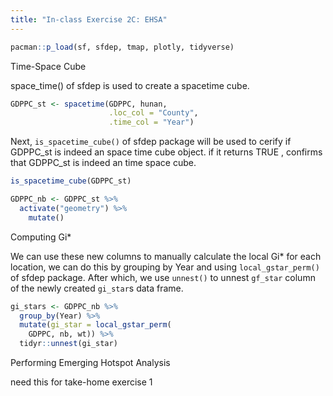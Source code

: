 ```yaml
---
title: "In-class Exercise 2C: EHSA"
---
```


```r
pacman::p_load(sf, sfdep, tmap, plotly, tidyverse)
```

Time-Space Cube

space_time() of sfdep is used to create a spacetime cube.

```r
GDPPC_st <- spacetime(GDPPC, hunan,
                      .loc_col = "County",
                      .time_col = "Year")
```

Next, `is_spacetime_cube()` of sfdep package will be used to cerify if GDPPC_st is indeed an space time cube object. if it returns TRUE , confirms that GDPPC_st is indeed an time space cube.

```r
is_spacetime_cube(GDPPC_st)
```

```r
GDPPC_nb <- GDPPC_st %>%
  activate("geometry") %>%
    mutate()
```

Computing Gi\*

We can use these new columns to manually calculate the local Gi\* for each location, we can do this by grouping by Year and using `local_gstar_perm()` of sfdep package. After which, we use `unnest()` to unnest `gf_star` column of the newly created `gi_star`s data frame.

```r
gi_stars <- GDPPC_nb %>%
  group_by(Year) %>%
  mutate(gi_star = local_gstar_perm(
    GDPPC, nb, wt)) %>%
  tidyr::unnest(gi_star)
```

Performing Emerging Hotspot Analysis

need this for take-home exercise 1
